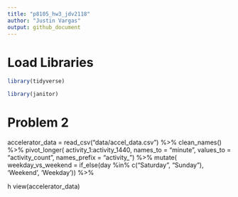 ```yaml
---
title: "p8105_hw3_jdv2118"
author: "Justin Vargas"
output: github_document
---
```

# Load Libraries

```r
library(tidyverse)

library(janitor)
```

# Problem 2

accelerator_data = 
  read_csv("data/accel_data.csv") %>%
  clean_names() %>%
  pivot_longer(
  activity_1:activity_1440,
    names_to = "minute",
    values_to = "activity_count",
    names_prefix = "activity_") %>%
  mutate(
    weekday_vs_weekend =
    if_else(day %in% c("Saturday", "Sunday"), 'Weekend', 'Weekday')) %>%
  
  
  h
  view(accelerator_data)